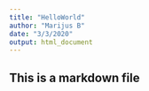 ```yaml
---
title: "HelloWorld"
author: "Marijus B"
date: "3/3/2020"
output: html_document
---
```

## This is a markdown file